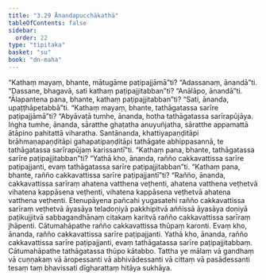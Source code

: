 ```yaml
---
title: "3.29 Ānandapucchākathā"
tableOfContents: false
sidebar:
  order: 22
type: "tipitaka"
basket: "su"
book: "dn-maha"
---
```



<DynamicBreadcrumb />

<Division number="203" book="dn-maha">

<Paragraph number="457" book="dn-maha">
“Kathaṃ mayaṃ, bhante, mātugāme paṭipajjāmā”ti? “Adassanaṃ, ānandā”ti. “Dassane, bhagavā, sati kathaṃ paṭipajjitabban”ti? “Anālāpo, ānandā”ti. “Ālapantena pana, bhante, kathaṃ paṭipajjitabban”ti? “Sati, ānanda, upaṭṭhāpetabbā”ti.
</Paragraph>

</Division>
<Division number="204" book="dn-maha">

<Paragraph number="458" book="dn-maha">
“Kathaṃ mayaṃ, bhante, tathāgatassa sarīre paṭipajjāmā”ti? “Abyāvaṭā tumhe, ānanda, hotha tathāgatassa sarīrapūjāya. Iṅgha tumhe, ānanda, sāratthe ghaṭatha anuyuñjatha, sāratthe appamattā ātāpino pahitattā viharatha. Santānanda, khattiyapaṇḍitāpi brāhmaṇapaṇḍitāpi gahapatipaṇḍitāpi tathāgate abhippasannā, te tathāgatassa sarīrapūjaṃ karissantī”ti.
</Paragraph>

</Division>
<Division number="205" book="dn-maha">

<Paragraph number="459" book="dn-maha">
“Kathaṃ pana, bhante, tathāgatassa sarīre paṭipajjitabban”ti? “Yathā kho, ānanda, rañño cakkavattissa sarīre paṭipajjanti, evaṃ tathāgatassa sarīre paṭipajjitabban”ti. “Kathaṃ pana, bhante, rañño cakkavattissa sarīre paṭipajjantī”ti? “Rañño, ānanda, cakkavattissa sarīraṃ ahatena vatthena veṭhenti, ahatena vatthena veṭhetvā vihatena kappāsena veṭhenti, vihatena kappāsena veṭhetvā ahatena vatthena veṭhenti. Etenupāyena pañcahi yugasatehi rañño cakkavattissa sarīraṃ veṭhetvā āyasāya teladoṇiyā pakkhipitvā aññissā āyasāya doṇiyā paṭikujjitvā sabbagandhānaṃ citakaṃ karitvā rañño cakkavattissa sarīraṃ jhāpenti. Cātumahāpathe rañño cakkavattissa thūpaṃ karonti. Evaṃ kho, ānanda, rañño cakkavattissa sarīre paṭipajjanti. Yathā kho, ānanda, rañño cakkavattissa sarīre paṭipajjanti, evaṃ tathāgatassa sarīre paṭipajjitabbaṃ. Cātumahāpathe tathāgatassa thūpo kātabbo. Tattha ye mālaṃ vā gandhaṃ vā cuṇṇakaṃ vā āropessanti vā abhivādessanti vā cittaṃ vā pasādessanti tesaṃ taṃ bhavissati dīgharattaṃ hitāya sukhāya.
</Paragraph>
</Division>